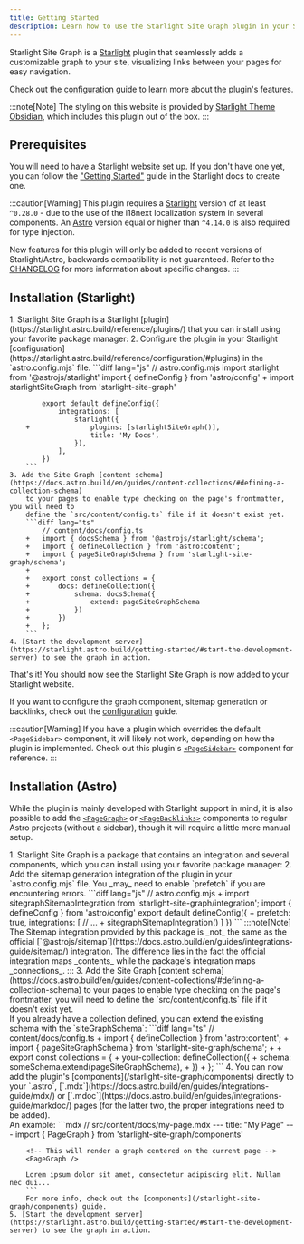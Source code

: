 ```yaml
---
title: Getting Started
description: Learn how to use the Starlight Site Graph plugin in your Starlight site.
---
```



Starlight Site Graph is a [Starlight](https://starlight.astro.build) plugin that seamlessly adds a customizable graph to your site,
visualizing links between your pages for easy navigation.

Check out the [configuration](/starlight-site-graph/configuration) guide to learn more about the plugin's features.

:::note[Note]
The styling on this website is provided by [Starlight Theme Obsidian](https://fevol.github.io/starlight-theme-obsidian),
which includes this plugin out of the box.
:::

## Prerequisites

You will need to have a Starlight website set up.
If you don't have one yet, you can follow the ["Getting Started"](https://starlight.astro.build/getting-started) guide in the Starlight docs to create one.

:::caution[Warning]
This plugin requires a [Starlight](https://starlight.astro.build) version of at least `^0.28.0` - due to the use of the i18next localization system
in several components. An [Astro](https://astro.build) version equal or higher than `^4.14.0` is also required for type injection.

New features for this plugin will only be added to recent versions of Starlight/Astro, backwards compatibility is not guaranteed.
Refer to the [CHANGELOG](/starlight-site-graph/changelog) for more information about specific changes.
:::

## <span style="display: flex; gap: 8px"><Icon name="starlight" /> Installation (Starlight)</span>

<Steps>
    1. Starlight Site Graph is a Starlight [plugin](https://starlight.astro.build/reference/plugins/) that you can install using your favorite package manager:
        <PackageManagers pkg="starlight-site-graph" />
    2. Configure the plugin in your Starlight [configuration](https://starlight.astro.build/reference/configuration/#plugins) in the `astro.config.mjs` file.
        ```diff lang="js"
            // astro.config.mjs
            import starlight from '@astrojs/starlight'
            import { defineConfig } from 'astro/config'
        +   import starlightSiteGraph from 'starlight-site-graph'

            export default defineConfig({
                integrations: [
                    starlight({
        +               plugins: [starlightSiteGraph()],
                        title: 'My Docs',
                    }),
                ],
            })
        ```
	3. Add the Site Graph [content schema](https://docs.astro.build/en/guides/content-collections/#defining-a-collection-schema)
		to your pages to enable type checking on the page's frontmatter, you will need to
		define the `src/content/config.ts` file if it doesn't exist yet.
		```diff lang="ts"
			// content/docs/config.ts
		+	import { docsSchema } from '@astrojs/starlight/schema';
		+	import { defineCollection } from 'astro:content';
		+	import { pageSiteGraphSchema } from 'starlight-site-graph/schema';
		+
		+	export const collections = {
		+		docs: defineCollection({
		+			schema: docsSchema({
		+				extend: pageSiteGraphSchema
		+			})
		+		})
		+	};
		```
	4. [Start the development server](https://starlight.astro.build/getting-started/#start-the-development-server) to see the graph in action.
</Steps>

That's it! You should now see the Starlight Site Graph is now added to your Starlight website.

If you want to configure the graph component, sitemap generation or backlinks, check out the [configuration](/starlight-site-graph/configuration) guide.

:::caution[Warning]
If you have a plugin which overrides the default `<PageSidebar>` component, it will likely not work, depending on
how the plugin is implemented. Check out this plugin's [`<PageSidebar>`](/starlight-site-graph/components/pagesidebar) component for reference.
:::

## <span style="display: flex; gap: 8px"><Icon name="astro" /> Installation (Astro)</span>

While the plugin is mainly developed with Starlight support in mind, it is also possible to add the
[`<PageGraph>`](/starlight-site-graph/components/pagegraph) or [`<PageBacklinks>`](/starlight-site-graph/components/pagebacklinks) components
to regular Astro projects (without a sidebar), though it will require a little more manual setup.


<Steps>
	1. Starlight Site Graph is a package that contains an integration and several components, which you can install using your favorite package manager:
		<PackageManagers pkg="starlight-site-graph" />
	2. Add the sitemap generation integration of the plugin in your `astro.config.mjs` file. You _may_ need to enable `prefetch` if you are encountering errors.
		```diff lang="js"
			// astro.config.mjs
		+ import sitegraphSitemapIntegration from 'starlight-site-graph/integration';
			import { defineConfig } from 'astro/config'
			export default defineConfig({
		+		prefetch: true,
				 integrations: [
						// ...
		+	 		sitegraphSitemapIntegration()
				 ]
			})
		```
		:::note[Note]
		The Sitemap integration provided by this package is _not_ the same as the official [`@astrojs/sitemap`](https://docs.astro.build/en/guides/integrations-guide/sitemap/) integration.
		The difference lies in the fact the official integration maps _contents_ while the package's integration maps _connections_.
		:::
	3. Add the Site Graph [content schema](https://docs.astro.build/en/guides/content-collections/#defining-a-collection-schema)
		to your pages to enable type checking on the page's frontmatter,
		you will need to define the `src/content/config.ts` file if it doesn't exist yet.<br/>
		If you already have a collection defined, you can extend the existing schema with the `siteGraphSchema`:
		```diff lang="ts"
			// content/docs/config.ts
		+	import { defineCollection } from 'astro:content';
		+	import { pageSiteGraphSchema } from 'starlight-site-graph/schema';
		+
		+	export const collections = {
		+		your-collection: defineCollection({
		+			schema: someSchema.extend(pageSiteGraphSchema),
		+		})
		+	};
		```
	4. You can now add the plugin's [components](/starlight-site-graph/components) directly to your `.astro`, [`.mdx`](https://docs.astro.build/en/guides/integrations-guide/mdx/)
		or [`.mdoc`](https://docs.astro.build/en/guides/integrations-guide/markdoc/) pages (for the latter two, the proper integrations need to be added).<br/>
		An example:
		```mdx
		// src/content/docs/my-page.mdx
		---
		title: "My Page"
		---
		import { PageGraph } from 'starlight-site-graph/components'

		<!-- This will render a graph centered on the current page -->
		<PageGraph />

		Lorem ipsum dolor sit amet, consectetur adipiscing elit. Nullam nec dui...
		```
		For more info, check out the [components](/starlight-site-graph/components) guide.
	5. [Start the development server](https://starlight.astro.build/getting-started/#start-the-development-server) to see the graph in action.
</Steps>
